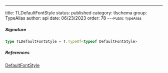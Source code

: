 ---
title: TLDefaultFontStyle
status: published
category: tlschema
group: TypeAlias
author: api
date: 06/23/2023
order: 78
---<Small>Public TypeAlias</Small>




##### Signature


```ts
type TLDefaultFontStyle = T.TypeOf<typeof DefaultFontStyle>
```

##### References

[DefaultFontStyle](/gen/tlschema/DefaultFontStyle-var)

